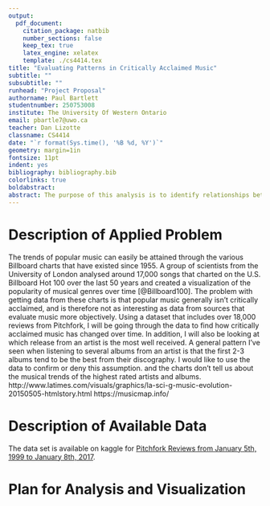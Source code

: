 ```yaml
---
output:
  pdf_document:
    citation_package: natbib
    number_sections: false
    keep_tex: true
    latex_engine: xelatex
    template: ./cs4414.tex
title: "Evaluating Patterns in Critically Acclaimed Music"
subtitle: ""
subsubtitle: ""
runhead: "Project Proposal"
authorname: Paul Bartlett
studentnumber: 250753008
institute: The University Of Western Ontario
email: pbartle7@uwo.ca
teacher: Dan Lizotte
classname: CS4414
date: "`r format(Sys.time(), '%B %d, %Y')`"
geometry: margin=1in
fontsize: 11pt
indent: yes
bibliography: bibliography.bib
colorlinks: true
boldabstract: 
abstract: The purpose of this analysis is to identify relationships between musical genre of critically acclaimed albums and time. The dataset used for this analysis contains over 18,000 reviews from Pitchfork from January 5th, 1999 to January 8th, 2017. It contains important data including release year, artist name, genre, and a score ranging from 0.0-10.0. The findings may be useful for determining what the most successful genre of critically acclaimed music is for each of the last 18 years.
---
```

# Description of Applied Problem
The trends of popular music can easily be attained through the various Billboard charts that have existed since 1955. A group of scientists from the University of London analysed around 17,000 songs that charted on the U.S. Billboard Hot 100 over the last 50 years and created a visualization of the popularity of musical genres over time [@Billboard100]. The problem with getting data from these charts is that popular music generally isn't critically acclaimed, and is therefore not as interesting as data from sources that evaluate music more objectively. Using a dataset that includes over 18,000 reviews from Pitchfork, I will be going through the data to find how critically acclaimed music has changed over time. In addition, I will also be looking at which release from an artist is the most well received. A general pattern I've seen when listening to several albums from an artist is that the first 2-3 albums tend to be the best from their discography. I would like to use the data to confirm or deny this assumption.
and the charts don't tell us about the musical trends of the highest rated artists and albums.
http://www.latimes.com/visuals/graphics/la-sci-g-music-evolution-20150505-htmlstory.html
https://musicmap.info/

# Description of Available Data
The data set is available on kaggle for [Pitchfork Reviews from January 5th, 1999 to January 8th, 2017](https://www.kaggle.com/nolanbconaway/pitchfork-data).

# Plan for Analysis and Visualization